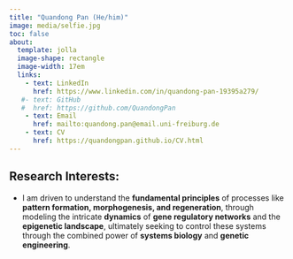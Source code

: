 ```yaml
---
title: "Quandong Pan (He/him)"
image: media/selfie.jpg
toc: false
about: 
  template: jolla
  image-shape: rectangle
  image-width: 17em
  links:
    - text: LinkedIn
      href: https://www.linkedin.com/in/quandong-pan-19395a279/
   #- text: GitHub
   #  href: https://github.com/QuandongPan
    - text: Email
      href: mailto:quandong.pan@email.uni-freiburg.de
    - text: CV
      href: https://quandongpan.github.io/CV.html
---
```


## Research Interests:

-   I am driven to understand the **fundamental principles** of processes like **pattern formation, morphogenesis, and regeneration**, through modeling the intricate **dynamics** of **gene regulatory networks** and the **epigenetic landscape**, ultimately seeking to control these systems through the combined power of **systems biology** and **genetic engineering**.
